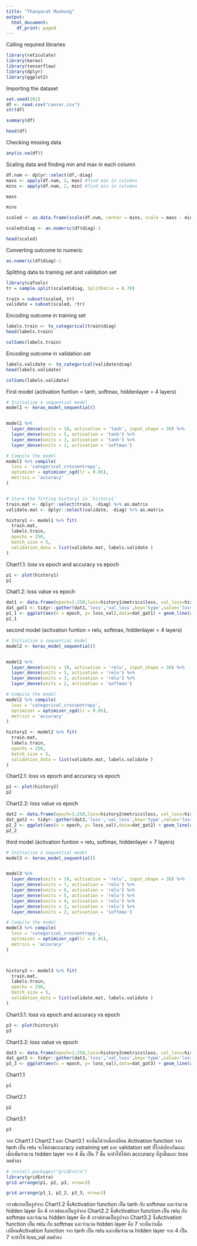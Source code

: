 ---
title: "Thanyarat Munkong"
output:
  html_document:
    df_print: paged
---
Calling required libraries
```{r}
library(reticulate)
library(keras)
library(tensorflow)
library(dplyr)
library(ggplot2)
```
Importing the dataset
```{r}
set.seed(101)
df <- read.csv("cancer.csv")
str(df)
```
```{r}
summary(df)
```
```{r}
head(df)
```
Checking missing data
```{r}
any(is.na(df))
```
Scaling data and finding min and max in each column
```{r}
df.num <- dplyr::select(df,-diag)
maxs <- apply(df.num, 2, max) #find max in columns
mins <- apply(df.num, 2, min) #find min in columns
```
```{r}
maxs
```
```{r}
mins
```
```{r}
scaled <- as.data.frame(scale(df.num, center = mins, scale = maxs - mins))

scaled$diag <- as.numeric(df$diag)-1

head(scaled)
```
Converting outcome to numeric
```{r}
as.numeric(df$diag)-1
```
Splitting data to training set and validation set
```{r}
library(caTools)
tr = sample.split(scaled$diag, SplitRatio = 0.70)

train = subset(scaled, tr)
validate = subset(scaled, !tr)
```
Encoding outcome in training set
```{r}
labels.train <- to_categorical(train$diag)
head(labels.train)
```

```{r}
colSums(labels.train)
```
Encoding outcome in validation set
```{r}
labels.validate <- to_categorical(validate$diag)
head(labels.validate)
```
```{r}
colSums(labels.validate)
```
First model (activation funtion = tanh, softmax, hiddenlayer = 4 layers)
```{r}
# Initialize a sequential model
model1 <- keras_model_sequential() 


model1 %>%
  layer_dense(units = 10, activation = 'tanh', input_shape = 30) %>%
  layer_dense(units = 5, activation = 'tanh') %>%
  layer_dense(units = 3, activation = 'tanh') %>%
  layer_dense(units = 2, activation = 'softmax')

# Compile the model
model1 %>% compile(
  loss = 'categorical_crossentropy',
  optimizer = optimizer_sgd(lr = 0.05),
  metrics = 'accuracy'
)


# Store the fitting history1 in `history1` 
train.mat <- dplyr::select(train, -diag) %>% as.matrix
validate.mat <- dplyr::select(validate, -diag) %>% as.matrix

history1 <- model1 %>% fit(
  train.mat, 
  labels.train, 
  epochs = 250,
  batch_size = 5, 
  validation_data = list(validate.mat, labels.validate )
)
```
Chart1.1: loss vs epoch and accuracy vs epoch 
```{r}
p1 <- plot(history1)
p1

```

Chat1.2: loss value vs epoch
```{r}
dat1 <- data.frame(epoch=1:250,loss=history1$metrics$loss, val_loss=history1$metrics$val_loss)
dat_gat1 <- tidyr::gather(dat1,'loss','val_loss',key='type',value='loss_val')
p1_1 <- ggplot(aes(x = epoch, y= loss_val),data=dat_gat1) + geom_line(aes(color=type)) +theme_bw()
p1_1
```

second model (activation funtion = relu, softmax, hiddenlayer = 4 layers)
```{r}
# Initialize a sequential model
model2 <- keras_model_sequential() 


model2 %>%
  layer_dense(units = 10, activation = 'relu', input_shape = 30) %>%
  layer_dense(units = 5, activation = 'relu') %>%
  layer_dense(units = 3, activation = 'relu') %>%
  layer_dense(units = 2, activation = 'softmax')

# Compile the model
model2 %>% compile(
  loss = 'categorical_crossentropy',
  optimizer = optimizer_sgd(lr = 0.05),
  metrics = 'accuracy'
)

history2 <- model2 %>% fit(
  train.mat, 
  labels.train, 
  epochs = 250,
  batch_size = 5, 
  validation_data = list(validate.mat, labels.validate )
)
```

Chart2.1: loss vs epoch and accuracy vs epoch
```{r}
p2 <- plot(history2)
p2
```

Chart2.2: loss value vs epoch
```{r}
dat2 <- data.frame(epoch=1:250,loss=history2$metrics$loss, val_loss=history2$metrics$val_loss)
dat_gat2 <- tidyr::gather(dat2,'loss','val_loss',key='type',value='loss_val')
p2_2 <- ggplot(aes(x = epoch, y= loss_val),data=dat_gat2) + geom_line(aes(color=type)) +theme_bw()
p2_2
```

third model (activation funtion = relu, softmax, hiddenlayer = 7 layers)
```{r}
# Initialize a sequential model
model3 <- keras_model_sequential() 


model3 %>%
  layer_dense(units = 10, activation = 'relu', input_shape = 30) %>%
  layer_dense(units = 7, activation = 'relu') %>%
  layer_dense(units = 6, activation = 'relu') %>%
  layer_dense(units = 5, activation = 'relu') %>%
  layer_dense(units = 4, activation = 'relu') %>%
  layer_dense(units = 3, activation = 'relu') %>%
  layer_dense(units = 2, activation = 'softmax')

# Compile the model
model3 %>% compile(
  loss = 'categorical_crossentropy',
  optimizer = optimizer_sgd(lr = 0.05),
  metrics = 'accuracy'
)



history3 <- model3 %>% fit(
  train.mat, 
  labels.train, 
  epochs = 250,
  batch_size = 5, 
  validation_data = list(validate.mat, labels.validate )
)
```

Chart3.1: loss vs epoch and accuracy vs epoch
```{r}
p3 <- plot(history3)
p3
```

Chart3.2: loss value vs epoch
```{r}
dat3 <- data.frame(epoch=1:250,loss=history3$metrics$loss, val_loss=history3$metrics$val_loss)
dat_gat3 <- tidyr::gather(dat3,'loss','val_loss',key='type',value='loss_val')
p3_3 <- ggplot(aes(x = epoch, y= loss_val),data=dat_gat3) + geom_line(aes(color=type)) +theme_bw()
```

Chart1.1
```{r}
p1
```

Chart2.1
```{r}
p2
```

Chart3.1
```{r}
p3
```

จาก Chart1.1 Chart2.1 และ Chart3.1 จะเห็นได้ว่าเมื่อเปลี่ยน Activation function จาก tanh เป็น relu จะได้ค่าaccuracy บนtraining set และ validation set ที่ใกล้เคียงกันและเมื่อเพิ่มจำนวน hidden layer จาก 4 ชั้น เป็น 7 ชั้น จะทำให้ได้ค่า accuracy ที่สูงขึ้นและ loss ลดต่ำลง
```{r}
# install.packages("gridExtra")
library(gridExtra)
grid.arrange(p1, p2, p3, nrow=3)
```

```{r}
grid.arrange(p1_1, p2_2, p3_3, nrow=3)
```

กราฟแรกเป็นรูปจาก Chart1.2 ซึ่งActivation function เป็น tanh กับ softmax และจำนวน hidden layer คือ 4
กราฟสองเป็นรูปจาก Chart2.2 ซึ่งActivation function เป็น relu กับ softmax และจำนวน hidden layer คือ 4
กราฟสามเป็นรูปจาก Chart3.2 ซึ่งActivation function เป็น relu กับ softmax และจำนวน hidden layer คือ 7
จะเห็นว่าเมื่อเปลี่ยนActivation function จาก tanh เป็น relu และเพิ่มจำนวน hidden layer จาก 4 เป็น 7 จะทำให้ loss_val ลดต่ำลง